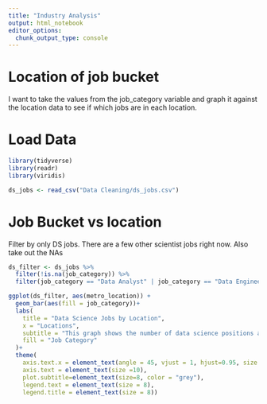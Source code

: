 ```yaml
---
title: "Industry Analysis"
output: html_notebook
editor_options: 
  chunk_output_type: console
---
```


# Location of job bucket

I want to take the values from the job_category variable and graph it against the location data to see if which jobs are in each location.

# Load Data

```r
library(tidyverse)
library(readr)
library(viridis)

ds_jobs <- read_csv("Data Cleaning/ds_jobs.csv")
```

# Job Bucket vs location

Filter by only DS jobs. There are a few other scientist jobs right now. Also take out the NAs 

```r
ds_filter <- ds_jobs %>%
  filter(!is.na(job_category)) %>%
  filter(job_category == "Data Analyst" | job_category == "Data Engineer" | job_category == "Data Scientist" | job_category == "Machine Learning")
```


```r
ggplot(ds_filter, aes(metro_location)) +
  geom_bar(aes(fill = job_category))+
  labs(
    title = "Data Science Jobs by Location",
    x = "Locations",
    subtitle = "This graph shows the number of data science positions available in each city.",
    fill = "Job Category"
  )+
  theme(
    axis.text.x = element_text(angle = 45, vjust = 1, hjust=0.95, size = 8),
    axis.text = element_text(size =10),
    plot.subtitle=element_text(size=8, color = "grey"),
    legend.text = element_text(size = 8),
    legend.title = element_text(size = 8))
```

